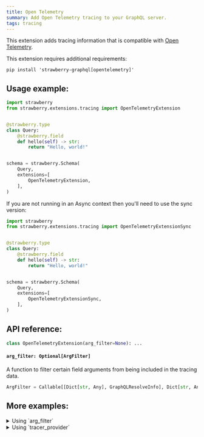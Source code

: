 ```yaml
---
title: Open Telemetry
summary: Add Open Telemetry tracing to your GraphQL server.
tags: tracing
---
```



This extension adds tracing information that is compatible with
[Open Telemetry](https://opentelemetry.io/).

<Note>

This extension requires additional requirements:

```shell
pip install 'strawberry-graphql[opentelemetry]'
```

</Note>

## Usage example:

```python
import strawberry
from strawberry.extensions.tracing import OpenTelemetryExtension


@strawberry.type
class Query:
    @strawberry.field
    def hello(self) -> str:
        return "Hello, world!"


schema = strawberry.Schema(
    Query,
    extensions=[
        OpenTelemetryExtension,
    ],
)
```

<Note>

If you are not running in an Async context then you'll need to use the sync
version:

```python
import strawberry
from strawberry.extensions.tracing import OpenTelemetryExtensionSync


@strawberry.type
class Query:
    @strawberry.field
    def hello(self) -> str:
        return "Hello, world!"


schema = strawberry.Schema(
    Query,
    extensions=[
        OpenTelemetryExtensionSync,
    ],
)
```

</Note>

## API reference:

```python
class OpenTelemetryExtension(arg_filter=None): ...
```

#### `arg_filter: Optional[ArgFilter]`

A function to filter certain field arguments from being included in the tracing
data.

```python
ArgFilter = Callable[[Dict[str, Any], GraphQLResolveInfo], Dict[str, Any]]
```

## More examples:

<details>
  <summary>Using `arg_filter`</summary>

```python
import strawberry
from strawberry.extensions.tracing import OpenTelemetryExtensionSync


@strawberry.type
class Query:
    @strawberry.field
    def hello(self) -> str:
        return "Hello, world!"


def arg_filter(kwargs, info):
    filtered_kwargs = {}
    for name, value in kwargs.items():
        # Never include any arguments called "password"
        if name == "password":
            continue
        filtered_kwargs[name] = value

    return filtered_kwargs


schema = strawberry.Schema(
    Query,
    extensions=[
        OpenTelemetryExtensionSync(
            arg_filter=arg_filter,
        ),
    ],
)
```

</details>

<details>
  <summary>Using `tracer_provider`</summary>

```python
import strawberry
from opentelemetry.trace import TracerProvider
from strawberry.extensions.tracing import OpenTelemetryExtension


@strawberry.type
class Query:
    @strawberry.field
    def hello(self) -> str:
        return "Hello, world!"


class MyTracerProvider(TracerProvider):
    def get_tracer(self, name, version=None, schema_url=None):
        return super().get_tracer(name, version, schema_url)


schema = strawberry.Schema(
    Query,
    extensions=[
        OpenTelemetryExtension(
            tracer_provider=MyTracerProvider(),
        ),
    ],
)
```

</details>
